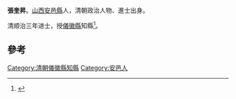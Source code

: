 '''張奎昇'''。[[山西|山西]][[安邑縣|安邑縣]]人，清朝政治人物、進士出身。

清顺治三年进士，授[[儀徽縣|儀徽縣]]知縣<ref>{{cite book|author1=（清）王轩等纂修|editor=刘克文总点校|title=山西通志|date=1990年11月|publisher=北京：中华书局|isbn=7-101-00700-7|pages=1913|accessdate=2016-05-06}}</ref>。

==參考==
{{reflist}}
{{清朝人物小作品}}
{{順治三年丙戌科殿試金榜}}

[[Category:清朝儀徽縣知縣|Category:清朝儀徽縣知縣]]
[[Category:安邑人|Category:安邑人]]
